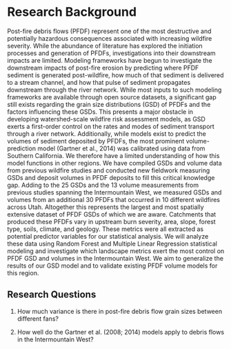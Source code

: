 # Research Background

Post-fire debris flows (PFDF) represent one of the most destructive and potentially hazardous consequences associated with increasing wildfire severity. While the abundance of literature has explored the initiation processes and generation of PFDFs, investigations into their downstream impacts are limited. Modeling frameworks have begun to investigate the downstream impacts of post-fire erosion by predicting where PFDF sediment is generated post-wildfire, how much of that sediment is delivered to a stream channel, and how that pulse of sediment propagates downstream through the river network. While most inputs to such modeling frameworks are available through open source datasets, a significant gap still exists regarding the grain size distributions (GSD) of PFDFs and the factors influencing these GSDs. This presents a major obstacle in developing watershed-scale wildfire risk assessment models, as GSD exerts a first-order control on the rates and modes of sediment transport through a river network. Additionally, while models exist to predict the volumes of sediment deposited by PFDFs, the most prominent volume-prediction model (Gartner et al., 2014) was calibrated using data from Southern California. We therefore have a limited understanding of how this model functions in other regions. We have compiled GSDs and volume data from previous wildfire studies and conducted new fieldwork measuring GSDs and deposit volumes in PFDF deposits to fill this critical knowledge gap. Adding to the 25 GSDs and the 13 volume measurements from previous studies spanning the Intermountain West, we measured GSDs and volumes from an additional 30 PFDFs that occurred in 10 different wildfires across Utah. Altogether this represents the largest and most spatially extensive dataset of PFDF GSDs of which we are aware. Catchments that produced these PFDFs vary in upstream burn severity, area, slope, forest type, soils, climate, and geology. These metrics were all extracted as potential predictor variables for our statistical analysis. We will analyze these data using Random Forest and Multiple Linear Regression statistical modeling and investigate which landscape metrics exert the most control on PFDF GSD and volumes in the Intermountain West. We aim to generalize the results of our GSD model and to validate existing PFDF volume models for this region.

## Research Questions

1. How much variance is there in post-fire debris flow grain sizes between different fans?

2. How well do the Gartner et al. (2008; 2014) models apply to debris flows in the Intermountain West?



